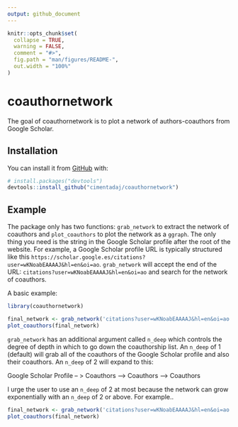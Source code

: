 ```yaml
---
output: github_document
---
```


<!-- README.md is generated from README.Rmd. Please edit that file -->

```r
knitr::opts_chunk$set(
  collapse = TRUE,
  warning = FALSE,
  comment = "#>",
  fig.path = "man/figures/README-",
  out.width = "100%"
)
```
# coauthornetwork

The goal of coauthornetwork is to plot a network of authors-coauthors from Google Scholar.

## Installation

You can install it from [GitHub](https://github.com/) with:

``` r
# install.packages("devtools")
devtools::install_github("cimentadaj/coauthornetwork")
```
## Example

The package only has two functions: `grab_network` to extract the network of coauthors and `plot_coauthors` to plot the network as a `ggraph`. The only thing you need is the string in the Google Scholar profile after the root of the website. For example, a Google Scholar profile URL is typically structured like this `https://scholar.google.es/citations?user=wKNoabEAAAAJ&hl=en&oi=ao`. `grab_network` will accept the end of the URL: `citations?user=wKNoabEAAAAJ&hl=en&oi=ao` and search for the network of coauthors.

A basic example:

```r
library(coauthornetwork)

final_network <- grab_network('citations?user=wKNoabEAAAAJ&hl=en&oi=ao')
plot_coauthors(final_network)
```

`grab_network` has an additional argument called `n_deep` which controls the degree of depth in which to go down the coauthorship list. An `n_deep` of 1 (default) will grab all of the coauthors of the Google Scholar profile and also their coauthors. An `n_deep` of 2 will expand to this:

Google Scholar Profile -- > Coauthors --> Coauthors --> Coauthors

I urge the user to use an `n_deep` of 2 at most because the network can grow exponentially with an `n_deep` of 2 or above. For example..

```r
final_network <- grab_network('citations?user=wKNoabEAAAAJ&hl=en&oi=ao', n_deep = 2)
plot_coauthors(final_network)
```

